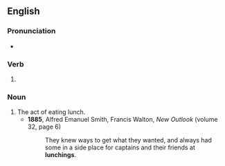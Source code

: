 ==English==

===Pronunciation===
* {{IPA|/ˈlʌntʃɪŋ/|lang=en}}

===Verb===
{{head|en|present participle}}

# {{present participle of|lunch|lang=en|nocat=1}}

===Noun===
{{en-noun}}

# The act of eating lunch.
#* '''1885''', Alfred Emanuel Smith, ‎Francis Walton, ''New Outlook'' (volume 32, page 6)
#*: They knew ways to get what they wanted, and always had some in a side place for captains and their friends at '''lunchings'''.